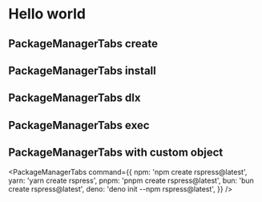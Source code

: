 
# Hello world

## PackageManagerTabs create

<PackageManagerTabs command="create rspress@latest" />

## PackageManagerTabs install

<PackageManagerTabs command="install -D @rspress/core" />

## PackageManagerTabs dlx

<PackageManagerTabs dlx command="example-cli-tool --yes" />

## PackageManagerTabs exec

<PackageManagerTabs exec command="example-cli-tool --yes" />

## PackageManagerTabs with custom object

<PackageManagerTabs
  command={{
    npm: 'npm create rspress@latest',
    yarn: 'yarn create rspress',
    pnpm: 'pnpm create rspress@latest',
    bun: 'bun create rspress@latest',
    deno: 'deno init --npm rspress@latest',
  }}
/>
